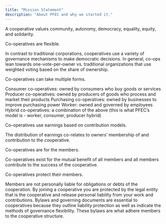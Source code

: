 ```yaml
---
title: "Mission Statement"
description: "About PFEC and why we started it."
---
```


A cooperative values community, autonomy, democracy, equality, equity, and solidarity.

Co-operatives are flexible.

In contrast to traditional corporations, cooperatives use a variety of governance mechanisms to make democratic decisions. In general, co-ops lean towards one-vote-per-owner vs. traditional organizations that use weighted voting based on the share of ownership. 

Co-operatives can take multiple forms.

Consumer co-operatives: owned by consumers who buy goods or services
Producer co-operatives: owned by producers of goods who process and market their products
Purchasing co-operatives: owned by businesses to improve purchasing power
Worker: owned and governed by employees 
Hybrid co-operatives: a combination of the above (this is what PFEC’s model is - worker, consumer, producer hybrid) 

Co-operatives use earnings based on contribution models.

The distribution of earnings co-relates to owners’ membership of and contribution to the cooperative. 

Co-operatives are for the members.

Co-operatives exist for the mutual benefit of all members and all members contribute to the success of the cooperative. 

Co-operatives protect their members. 

Members are not personally liable for obligations or debts of the cooperation. By joining a cooperative you are protected by the legal entity that is the cooperative and release personal liability from your work and contributions. Bylaws and governing documents are essential to cooperatives because they outline liability protection as well as indicate the methods of governance flexibility. These bylaws are what adhere members to the cooperative structure. 
